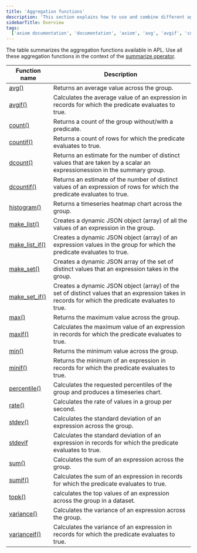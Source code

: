 ```yaml
---
title: 'Aggregation functions'
description: 'This section explains how to use and combine different aggregation functions in APL.'
sidebarTitle: Overview
tags:
  ['axiom documentation', 'documentation', 'axiom', 'avg', 'avgif', 'count', 'countif', 'dcount', 'max', 'maxif', 'min', 'minif', 'sum', 'sumif', 'histogram', 'topk', 'percentile', 'variance', 'stdev', 'make_list', 'rate']
---
```


The table summarizes the aggregation functions available in APL. Use all these aggregation functions in the context of the [summarize operator](/apl/tabular-operators/summarize-operator).

| **Function name**               | **Description**                                                                                                   |
| -------------------------------     | ----------------------------------------------------------------------------------------------------------------- |
| [avg()](/apl/aggregation-function/avg)                                        | Returns an average value across the group.                                                                        |
| [avgif()](/apl/aggregation-function/avgif)                                    | Calculates the average value of an expression in records for which the predicate evaluates to true.                          |
| [count()](/apl/aggregation-function/count)                                    | Returns a count of the group without/with a predicate.                                                            |
| [countif()](/apl/aggregation-function/countif)                                | Returns a count of rows for which the predicate evaluates to true.                                                     |
| [dcount()](/apl/aggregation-function/dcount)                                  | Returns an estimate for the number of distinct values that are taken by a scalar an expressionession in the summary group. |
| [dcountif()](/apl/aggregation-function/dcountif)                              | Returns an estimate of the number of distinct values of an expression of rows for which the predicate evaluates to true.       |
| [histogram()](/apl/aggregation-function/histogram)                            | Returns a timeseries heatmap chart across the group.                                                              |
| [make_list()](/apl/aggregation-function/make-list)                            | Creates a dynamic JSON object (array) of all the values of an expression in the group.                                     |
| [make_list_if()](/apl/aggregation-function/make-list-if)                      | Creates a dynamic JSON object (array) of an expression values in the group for which the predicate evaluates to true.    |
| [make_set()](/apl/aggregation-function/make-set)                              | Creates a dynamic JSON array of the set of distinct values that an expression takes in the group.                        |
| [make_set_if()](/apl/aggregation-function/make-set-if)                        | Creates a dynamic JSON object (array) of the set of distinct values that an expression takes in records for which the predicate evaluates to true. |
| [max()](/apl/aggregation-function/max)                                        | Returns the maximum value across the group.                                                                       |
| [maxif()](/apl/aggregation-function/maxif)                                    | Calculates the maximum value of an expression in records for which the predicate evaluates to true.                            |
| [min()](/apl/aggregation-function/min)                                        | Returns the minimum value across the group.                                                                       |
| [minif()](/apl/aggregation-function/minif)                                    | Returns the minimum of an expression in records for which the predicate evaluates to true.                                   |
| [percentile()](/apl/aggregation-function/percentile)                          | Calculates the requested percentiles of the group and produces a timeseries chart.                                |
| [rate()](/apl/aggregation-function/rate)                                      | Calculates the rate of values in a group per second.                                  |
| [stdev()](/apl/aggregation-function/stdev)                                    | Calculates the standard deviation of an expression across the group.                                                       |
| [stdevif](/apl/aggregation-function/stdevif)                                  | Calculates the standard deviation of an expression in records for which the predicate evaluates to true.                     |
| [sum()](/apl/aggregation-function/sum)                                        | Calculates the sum of an expression across the group.                                                                      |
| [sumif()](/apl/aggregation-function/sumif)                                    | Calculates the sum of an expression in records for which the predicate evaluates to true.                                    |
| [topk()](/apl/aggregation-function/topk)                                      | calculates the top values of an expression across the group in a dataset.                                                   |
| [variance()](/apl/aggregation-function/variance)                              | Calculates the variance of an expression across the group.                                                                 |
| [varianceif()](/apl/aggregation-function/varianceif)                          | Calculates the variance of an expression in records for which the predicate evaluates to true.                               |